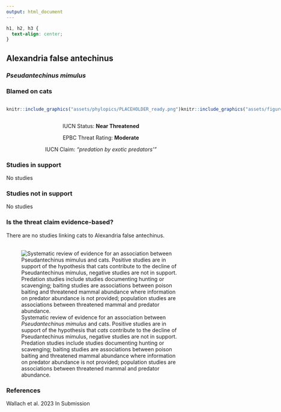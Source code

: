 ```yaml
---
output: html_document
---
```

```css
h1, h2, h3 {
  text-align: center;
}
```

## **Alexandria false antechinus**
### *Pseudantechinus mimulus*
### Blamed on cats

:::: {style="display: flex;"}

::: {}
  ```r
  knitr::include_graphics("assets/phylopics/PLACEHOLDER_ready.png")
  ```
:::

::: {}

:::

::: {}
  ```r
  knitr::include_graphics("assets/figures/Map_Cat_Pseudantechinus mimulus.png")
  ```
:::

::::
<center>
IUCN Status: **Near Threatened**

EPBC Threat Rating: **Moderate**

IUCN Claim: *"predation by exotic predators'"*

</center>

### Studies in support

No studies

### Studies not in support

No studies

### Is the threat claim evidence-based?

There are no studies linking cats to Alexandria false antechinus.
<br>
<br>

![ Systematic review of evidence for an association between *Pseudantechinus mimulus* and cats. Positive studies are in support of the hypothesis that *cats* contribute to the decline of Pseudantechinus mimulus, negative studies are not in support. Predation studies include studies documenting hunting or scavenging; baiting studies are associations between poison baiting and threatened mammal abundance where information on predator abundance is not provided; population studies are associations between threatened mammal and predator abundance.](assets/figures/Main_Evidence_Cat_Pseudantechinus mimulus.png)

### References



Wallach et al. 2023 In Submission

